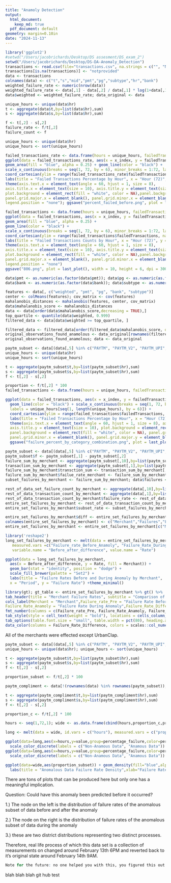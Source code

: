 ```yaml
---
title: "Anamoly Detection"
output:
  html_document:
    keep_md: true
  pdf_document: default
geometry: margin=0.10in
date: "2024-11-13"
---
```


```r
library('ggplot2')
#setwd("/Users/jacobrichards/Desktop/DS assesment/DS_exam_2")
setwd("/Users/jacobrichards/Desktop/DS-DA-Anomaly_Detection")
transactions <- read.csv(file="transactions.csv", na.strings = c("", "NA"))
transactions[is.na(transactions)] <- "notprovided"
data <- transactions
colnames(data) <- c("t","s","mid","pmt","pg","subtype","hr","bank")
weighted_failure_rate <- numeric(nrow(data))
weighted_failure_rate <- data[,1] - data[,2] / data[,1] * log(1+data[,1])
data$weighted <- weighted_failure_rate; data_original <- data 
```


```r
unique_hours <- unique(data$hr)
t <- aggregate(data$t,by=list(data$hr),sum)
s <- aggregate(data$s,by=list(data$hr),sum)

f <- t[,2] - s[,2]
failure_rate <- f/t[,2]
failure_count <- f

unique_hours <- unique(data$hr)
unique_hours <- sort(unique_hours)
```


```r
failed_transactions_rate <- data.frame(hours = unique_hours, failedTransactions = failure_rate, x_index = seq(1, 72, by = 1))
ggplot(data = failed_transactions_rate, aes(x = x_index, y = failedTransactions)) + 
geom_area(fill = "blue", alpha = 0.25) + geom_line(color = "black") +  
scale_x_continuous(breaks = seq(1, 72, by = 6), minor_breaks = 1:72, labels = unique_hours[seq(1, length(unique_hours), by = 6)]) + 
coord_cartesian(ylim = range(failed_transactions_rate$failedTransactions, na.rm = TRUE)) +  
labs(title = "Failed Transactions Percentage by Hour", x = "Hour (72)", y = "Failed Transactions Per Hour") +
theme(axis.text.x = element_text(angle = 60, hjust = 1, size = 8), 
axis.title.x = element_text(size = 10), axis.title.y = element_text(size = 10),
plot.background = element_rect(fill = "white", color = NA),panel.background = element_rect(fill = "white", color = NA),
panel.grid.major.x = element_blank(), panel.grid.minor.x = element_blank(), panel.grid.major.y = element_blank(), 
legend.position = "none"); ggsave("percent_failed_before.png", plot = last_plot(), width = 10, height = 6, dpi = 300)
```


```r
failed_transactions <- data.frame(hours = unique_hours, failedTransactions = failure_count, x_index = seq(1, 72, by = 1))
ggplot(data = failed_transactions, aes(x = x_index, y = failedTransactions)) + 
geom_area(fill = "blue", alpha = 0.25) + 
geom_line(color = "black") +  
scale_x_continuous(breaks = seq(1, 72, by = 6), minor_breaks = 1:72, labels = unique_hours[seq(1, length(unique_hours), by = 6)]) + 
coord_cartesian(ylim = range(failed_transactions$failedTransactions, na.rm = TRUE)) +  
labs(title = "Failed Transactions Counts by Hour", x = "Hour (72)", y = "Failed Transactions Per Hour") +
theme(axis.text.x = element_text(angle = 60, hjust = 1, size = 8), 
axis.title.x = element_text(size = 10), axis.title.y = element_text(size = 10),
plot.background = element_rect(fill = "white", color = NA),panel.background = element_rect(fill = "white", color = NA),
panel.grid.major.x = element_blank(), panel.grid.minor.x = element_blank(), panel.grid.major.y = element_blank(), 
legend.position = "none")
ggsave("806.png", plot = last_plot(), width = 10, height = 6, dpi = 300)
```


```r
data$pmt <- as.numeric(as.factor(data$pmt)); data$pg <- as.numeric(as.factor(data$pg))
data$bank <- as.numeric(as.factor(data$bank)); data$subtype <- as.numeric(as.factor(data$subtype))

features <- data[, c("weighted", "pmt", "pg", "bank", "subtype")]
center <- colMeans(features); cov_matrix <- cov(features)
mahalanobis_distances <- mahalanobis(features, center, cov_matrix)
data$mahalanobis_score <- mahalanobis_distances
data <- data[order(data$mahalanobis_score,decreasing = TRUE),]
top_quartile <- quantile(data$weighted, 0.999)
filtered_data <- data[data$weighted >= top_quartile, ]

filtered_data <- filtered_data[order(filtered_data$mahalanobis_score, decreasing = TRUE), ]
original_observations_found_anamolous <- data_original[rownames(filtered_data),]
original_observations_found_anamolous; data <- data_original
```


```r
paytm_subset <- data[(data[,5] %in% c("PAYTM", "PAYTM_V2", "PAYTM_UPI", "notprovided")) & (data[,6] %in% c("UPI_COLLECT")) & (data[,4] == "UPI"),]
unique_hours <- unique(data$hr)
unique_hours <- sort(unique_hours)

t <- aggregate(paytm_subset$t,by=list(paytm_subset$hr),sum)
s <- aggregate(paytm_subset$s,by=list(paytm_subset$hr),sum)
f <- t[,2] - s[,2]

proportion <- f/t[,2] * 100
failed_transactions <- data.frame(hours = unique_hours, failedTransactions = proportion, x_index = seq(1, 72, by = 1))

ggplot(data = failed_transactions, aes(x = x_index, y = failedTransactions)) + geom_area(fill = "blue", alpha = 0.25) + 
  geom_line(color = "black") + scale_x_continuous(breaks = seq(1, 72, by = 6), minor_breaks = 1:72, 
  labels = unique_hours[seq(1, length(unique_hours), by = 6)]) + 
  coord_cartesian(ylim = range(failed_transactions$failedTransactions, na.rm = TRUE)) +  
  labs(title = "Failed Transactions Percentage by Hour", x = "Hour (72)", y = "Failed Transactions Per Hour") +
  theme(axis.text.x = element_text(angle = 60, hjust = 1, size = 8), axis.title.x = element_text(size = 10),
  axis.title.y = element_text(size = 10), plot.background = element_rect(fill = "white", color = NA),
  panel.background = element_rect(fill = "white", color = NA), panel.grid.major.x = element_blank(),  
  panel.grid.minor.x = element_blank(), panel.grid.major.y = element_blank(), legend.position = "none")
  ggsave("failure_percent_by_category_combination.png", plot = last_plot(), width = 10, height = 6, dpi = 300)
```


```r
paytm_subset <- data[(data[,5] %in% c("PAYTM", "PAYTM_V2", "PAYTM_UPI", "notprovided")) & (data[,6] %in% c("UPI_COLLECT")) & (data[,4] == "UPI"),]
paytm_subset$f <- paytm_subset[,1] - paytm_subset[,2]
failure_sum_by_merchant <- aggregate(paytm_subset[,10],by=list(paytm_subset$mid),sum)
transaction_sum_by_merchant <- aggregate(paytm_subset[,1],by=list(paytm_subset$mid),sum)
failure_sum_by_merchant$transction_sum <- transaction_sum_by_merchant[,2]
failure_sum_by_merchant$failue_rate_merchant <- failure_sum_by_merchant[,2]/failure_sum_by_merchant[,3]
subset_failures_by_merchant <- failure_sum_by_merchant; data$failures <- data[,1] - data[,2]

rest_of_data_set_failure_count_by_merchant <- aggregate(data[,10],by=list(data$mid),sum)
rest_of_data_transaction_count_by_merchant <- aggregate(data[,1],by=list(data$mid),sum)
rest_of_data_transaction_count_by_merchant$failure_rate <- rest_of_data_set_failure_count_by_merchant[,2]/rest_of_data_transaction_count_by_merchant[,2]
entire_set_failures_by_merchant <- rest_of_data_transaction_count_by_merchant
entire_set_failures_by_merchant$subset_rate <- subset_failures_by_merchant[,4]

entire_set_failures_by_merchant$diff <- entire_set_failures_by_merchant[,4] - entire_set_failures_by_merchant[,3]
colnames(entire_set_failures_by_merchant) <- c("Merchant","Failures","Failure_rate_Pre","Failure_Rate_Anamoly", "Failure_Rate_Difference")
entire_set_failures_by_merchant <- entire_set_failures_by_merchant[c("Merchant","Failure_rate_Pre","Failure_Rate_Anamoly","Failure_Rate_Difference")]

library('reshape2')
long_set_failures_by_merchant <- melt(data = entire_set_failures_by_merchant, id.vars =c("Merchant"),
   measured.vars =c("Failure_rate_Before_Anamoly", "Failure_Rate_During_Anamoly","Difference_between_Failure_Rate"),
   variable.name = "Before_after_difference", value.name = "Rate")

ggplot(data = long_set_failures_by_merchant, 
  aes(x = Before_after_difference, y = Rate, fill = Merchant)) +
  geom_bar(stat = "identity", position = "dodge") +
  scale_fill_brewer(palette = "Set2") +  
  labs(title = "Failure Rates Before and During Anomaly by Merchant",
  x = "Period", y = "Failure Rate") +theme_minimal()
```
```r
library(gt); gt_table <- entire_set_failures_by_merchant %>% gt() %>%
tab_header(title = "Merchant Failure Rates", subtitle = "Comparison of Failure Rates Before and During Anomaly") %>%
cols_label(Merchant = "Merchant",Failure_rate_Pre = "Failure Rate Before Anomaly",
Failure_Rate_Anamoly = "Failure Rate During Anomaly",Failure_Rate_Difference = "Difference in Failure Rate") %>%
fmt_number(columns = c(Failure_rate_Pre, Failure_Rate_Anamoly, Failure_Rate_Difference), decimals = 4) %>%
tab_style(style = cell_text(weight = "bold"), locations = cells_column_labels(everything())) %>%
tab_options(table.font.size = "small", table.width = pct(80), heading.align = "center") %>%
data_color(columns = Failure_Rate_Difference, colors = scales::col_numeric(palette = c("lightblue", "red"), domain = NULL)); gt_table
```

All of the merchants were effected except UrbanClap. 

```r
paytm_subset <- data[(data[,5] %in% c("PAYTM", "PAYTM_V2", "PAYTM_UPI", "notprovided")) & (data[,6] %in% c("UPI_COLLECT")) & (data[,4] == "UPI"),]
unique_hours <- unique(data$hr); unique_hours <- sort(unique_hours)

t <- aggregate(paytm_subset$t,by=list(paytm_subset$hr),sum)
s <- aggregate(paytm_subset$s,by=list(paytm_subset$hr),sum)
f <- t[,2] - s[,2]

proportion_subset <- f/t[,2] * 100
```

```r
paytm_compliment <- data[!(rownames(data) %in% rownames(paytm_subset)), ]

t <- aggregate(paytm_compliment$t,by=list(paytm_compliment$hr),sum)
s <- aggregate(paytm_compliment$s,by=list(paytm_compliment$hr),sum)
f <- t[,2] - s[,2]

proportion_c <- f/t[,2] * 100
```

```r
hours <- seq(1,72,1); wide <- as.data.frame(cbind(hours,proportion_c,proportion_subset))

long <- melt(data = wide, id.vars = c("hours"), measured.vars = c("proportion_c", "proportion_subset"), variable.name = "percentage_failure")

ggplot(data=long,aes(x=hours,y=value,group=percentage_failure,color=percentage_failure)) + geom_smooth() + labs(title="Smoothed Failure Percentage Curve",ylab="Percentage")  + 
  scale_color_discrete(labels = c("Non-Anamous Data", "Anamous Data")) 
ggplot(data=long,aes(x=hours,y=value,group=percentage_failure,color=percentage_failure)) + geom_line() + labs(title="Failure Percentage Line",ylab="Percentage") + 
  scale_color_discrete(labels = c("Non-Anamous Data", "Anamous Data")) 
```


```r
ggplot(data=wide,aes(proportion_subset)) + geom_density(fill="blue",alpha=0.20) + theme_minimal() + 
  labs(title = "Anomalous Data Failure Rate Density",xlab="Failure Rate",ylab="Density")
```


There are tons of plots that can be produced here but only one has a meaningful implication. 

Question: Could have this anomaly been predicted before it occurred? 

1.) The node on the left is the distribution of failure rates of the anomalous subset of data before and after the anomaly 

2.) The node on the right is the distribution of failure rates of the anomalous subset of data during the anomaly

3.) these are two district distributions representing two distinct processes.

Therefore, real life process of which this data set is a collection of measurements on changed around February 13th 6PM and reverted back to it's original state around February 14th 9AM.

```r
Note for the future: no one helped you with this, you figured this out on your own. The only clue you had was you saw Figure 1.0 produced by someone else on discord with no indication of where it came from other than it was the result of the combination of categorical variables. 
```


blah blah blah git hub test 



